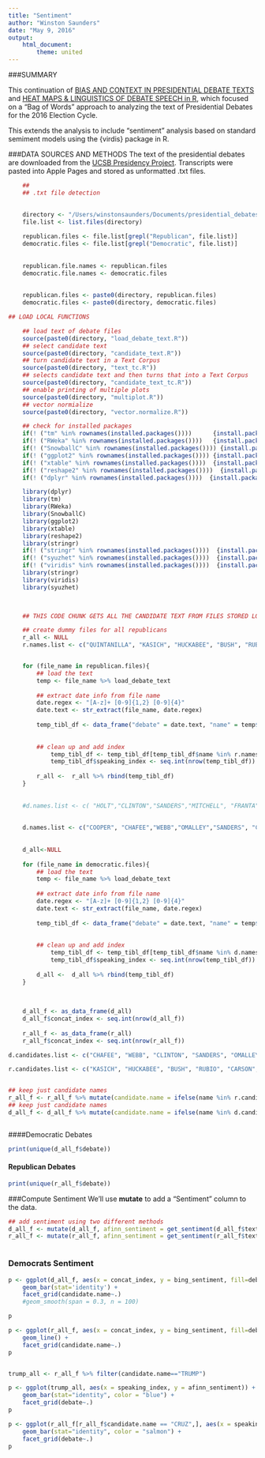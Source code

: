 ```yaml
---
title: "Sentiment"
author: "Winston Saunders"
date: "May 9, 2016"
output: 
    html_document:
        theme: united
---
```

<style>
  .col2 {
    columns: 2 300px;         /* number of columns and width in pixels */
    -webkit-columns: 2 300px; /* chrome, safari */
    -moz-columns: 2 300px;    /* firefox */
  }
  .col3 {
    columns: 3 200px;
    -webkit-columns: 3 200px;
    -moz-columns: 3 200px;
  }
</style>

<style>
tr:hover {background-color: #BBFFFF}
table { 
    width: 80%;
    display: table;
    border-collapse: collapse;
    border-spacing: 18px;
    border-color: #AAAAFF;
    background-color: #AFEEEE;
    padding: 2px;
    font: 12px arial, sans-serif;
}
th, td{
    text-align: center;
}
</style>

###SUMMARY
 
This continuation of [BIAS AND CONTEXT IN PRESIDENTIAL DEBATE TEXTS](https://rpubs.com/ww44ss/Debate_Text) and [HEAT MAPS & LINGUISTICS OF DEBATE SPEECH in R](rpubs.com/ww44ss/HeatMapRDebates), which focused on a "Bag of Words" approach to analyzing the text of Presidential Debates for the 2016 Election Cycle.

This extends the analysis to include "sentiment" analysis based on standard semiment models using the {virdis} package in R.

###DATA SOURCES AND METHODS
The text of the presidential debates are downloaded from the [UCSB Presidency Project](http://www.presidency.ucsb.edu/debates.php). Transcripts were pasted into Apple Pages and stored as unformatted .txt files.  




```r

    ## 
    ## .txt file detection
    

    directory <- "/Users/winstonsaunders/Documents/presidential_debates_clinton_saunders/"
    file.list <- list.files(directory)
    
    republican.files <- file.list[grepl("Republican", file.list)]
    democratic.files <- file.list[grepl("Democratic", file.list)]
    
    
    republican.file.names <- republican.files
    democratic.file.names <- democratic.files
    
    
    republican.files <- paste0(directory, republican.files)
    democratic.files <- paste0(directory, democratic.files)

```

```r

## LOAD LOCAL FUNCTIONS

    ## load text of debate files
    source(paste0(directory, "load_debate_text.R"))
    ## select candidate text
    source(paste0(directory, "candidate_text.R"))
    ## turn candidate text in a Text Corpus
    source(paste0(directory, "text_tc.R"))
    ## selects candidate text and then turns that into a Text Corpus
    source(paste0(directory, "candidate_text_tc.R"))
    ## enable printing of multiple plots
    source(paste0(directory, "multiplot.R"))
    ## vector normialize
    source(paste0(directory, "vector.normalize.R"))

```

```r

    ## check for installed packages
    if(! ("tm" %in% rownames(installed.packages())))      {install.packages("tm")}
    if(! ("RWeka" %in% rownames(installed.packages())))   {install.packages("RWeka")}
    if(! ("SnowballC" %in% rownames(installed.packages()))) {install.packages("SnowballC")}
    if(! ("ggplot2" %in% rownames(installed.packages()))) {install.packages("ggplot2")}
    if(! ("xtable" %in% rownames(installed.packages())))  {install.packages("xtable")}
    if(! ("reshape2" %in% rownames(installed.packages())))  {install.packages("reshape2")}
    if(! ("dplyr" %in% rownames(installed.packages())))  {install.packages("dplyr")}

    library(dplyr)
    library(tm)
    library(RWeka)
    library(SnowballC)
    library(ggplot2)
    library(xtable)
    library(reshape2)
    library(stringr)
    if(! ("stringr" %in% rownames(installed.packages())))  {install.packages("stringr")}
    if(! ("syuzhet" %in% rownames(installed.packages())))  {install.packages("syuzhet")}
    if(! ("viridis" %in% rownames(installed.packages())))  {install.packages("viridis")}
    library(stringr)
    library(viridis)
    library(syuzhet)

    

```

```r


    ## THIS CODE CHUNK GETS ALL THE CANDIDATE TEXT FROM FILES STORED LOCALLY

    ## create dummy files for all republicans
    r_all <- NULL
    r.names.list <- c("QUINTANILLA", "KASICH", "HUCKABEE", "BUSH", "RUBIO", "TRUMP", "CARSON", "FIORINA", "CRUZ", "CHRISTIE", "PAUL", "HARWOOD", "QUICK", "CRAMER", "SANTELLI", "EPPERSON",                    "TAPPER", "DINAN","BASH","HEWITT", "CAVUTO", "BARTIROMO","BAKER","UNKNOWN","BLITZER","JOSH JACOB, COLLEGE STUDENT", "QUESTION" ,"AUDIENCE", "BAIER", "KELLY", "WALLACE","MUIR", "RADDATZ", "HAM" , "MCELVEEN", "DICKERSON", "STRASSEL", "GARRETT", "ARRARÁS", "CUOMO", "HANNITY", "UNIDENTIFIABLE"  )


    for (file_name in republican.files){ 
        ## load the text
        temp <- file_name %>% load_debate_text
        
        ## extract date info from file name
        date.regex <- "[A-z]+ [0-9]{1,2} [0-9]{4}"
        date.text <- str_extract(file_name, date.regex)
        
        temp_tibl_df <- data_frame("debate" = date.text, "name" = temp$name, text = temp$text)
        
        
        ## clean up and add index
            temp_tibl_df <- temp_tibl_df[temp_tibl_df$name %in% r.names.list,]
            temp_tibl_df$speaking_index <- seq.int(nrow(temp_tibl_df))
        
        r_all <-  r_all %>% rbind(temp_tibl_df)
    }
    
    
    #d.names.list <- c( "HOLT","CLINTON","SANDERS","MITCHELL", "FRANTA", "BROWNLEE", "DICKERSON", "CORDES", "COONEY", "WEBB", "BASH", "LEMON", "WILKINS", "LOPEZ", "RADDATZ", "LEVESQUE", "MCELVEEN" )
    
    
    d.names.list <- c("COOPER", "CHAFEE","WEBB","OMALLEY","SANDERS", "CLINTON" ,"BASH", "LEMON", "WILKINS", "LOPEZ", "OMALLEY ", "QUESTION", "DICKERSON", "CORDES", "COONEY", "OBRADOVICH", "RADDATZ", "MUIR", "ANNOUNCER", "LEVESQUE", "MCELVEEN", "HOLT", "FRANCHESCA RAMSEY", "MITCHELL","FRANTA", "BROWNLEE", "TODD", "MADDOW", "WOODRUFF", "IFILL", "RAMOS", "SALINAS ", "RAMOS ", "SALINAS", "TUMULTY", "QUESTION ", "SMITH", "UNKNOWN ", "UNKNOWN", "BLITZER", "LOUIS", "AUDIENCE MEMBER") 
    
    
    d_all<-NULL
    
    for (file_name in democratic.files){ 
        ## load the text
        temp <- file_name %>% load_debate_text
        
        ## extract date info from file name
        date.regex <- "[A-z]+ [0-9]{1,2} [0-9]{4}"
        date.text <- str_extract(file_name, date.regex)
        
        temp_tibl_df <- data_frame("debate" = date.text, "name" = temp$name, text = temp$text)
        
        
        ## clean up and add index
            temp_tibl_df <- temp_tibl_df[temp_tibl_df$name %in% d.names.list,]
            temp_tibl_df$speaking_index <- seq.int(nrow(temp_tibl_df))
        
        d_all <-  d_all %>% rbind(temp_tibl_df)
    }
    
    
    
    d_all_f <- as_data_frame(d_all)
    d_all_f$concat_index <- seq.int(nrow(d_all_f))
    
    r_all_f <- as_data_frame(r_all)
    r_all_f$concat_index <- seq.int(nrow(r_all_f))

```

```r


d.candidates.list <- c("CHAFEE", "WEBB", "CLINTON", "SANDERS", "OMALLEY")

r.candidates.list <- c("KASICH", "HUCKABEE", "BUSH", "RUBIO", "CARSON", "FIORINA", "CRUZ", "CHRISTIE", "PAUL", "TRUMP", "FIORINA")


## keep just candidate names
r_all_f <- r_all_f %>% mutate(candidate.name = ifelse(name %in% r.candidates.list, name, "OTHER") )
## keep just candidate names
d_all_f <- d_all_f %>% mutate(candidate.name = ifelse(name %in% d.candidates.list, name, "OTHER") )



```

####Democratic Debates

```r

print(unique(d_all_f$debate))

```


#### Republican Debates

```r

print(unique(r_all_f$debate))


```



###Compute Sentiment
We'll use __mutate__ to add a "Sentiment" column to the data.


```r

## add sentiment using two different methods
d_all_f <- mutate(d_all_f, afinn_sentiment = get_sentiment(d_all_f$text, method = "afinn"), bing_sentiment = get_sentiment(d_all_f$text, method = "bing"))
r_all_f <- mutate(r_all_f, afinn_sentiment = get_sentiment(r_all_f$text, method = "afinn"), bing_sentiment = get_sentiment(r_all_f$text, method = "bing"))



```

### Democrats Sentiment



```r

p <- ggplot(d_all_f, aes(x = concat_index, y = bing_sentiment, fill=debate, color=debate)) + 
    geom_bar(stat='identity') + 
    facet_grid(candidate.name~.)
    #geom_smooth(span = 0.3, n = 100)

p 
```

```r


p <- ggplot(r_all_f, aes(x = concat_index, y = bing_sentiment, fill=debate, color=debate)) + 
    geom_line() + 
    facet_grid(candidate.name~.) 
p 



```





```r

trump_all <- r_all_f %>% filter(candidate.name=="TRUMP")

p <- ggplot(trump_all, aes(x = speaking_index, y = afinn_sentiment)) + 
    geom_bar(stat="identity", color = "blue") + 
    facet_grid(debate~.) 
p 


```

```r

p <- ggplot(r_all_f[r_all_f$candidate.name == "CRUZ",], aes(x = speaking_index, y = afinn_sentiment)) + 
    geom_bar(stat="identity", color = "salmon") + 
    facet_grid(debate~.) 
p 


```